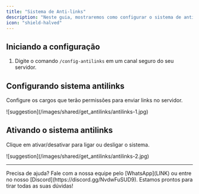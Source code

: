 ```yaml
---
title: "Sistema de Anti-links"
description: "Neste guia, mostraremos como configurar o sistema de anti-links."
icon: "shield-halved"
---
```


## Iniciando a configuração

1. Digite o comando `/config-antilinks` em um canal seguro do seu servidor.

## Configurando sistema antilinks

Configure os cargos que terão permissões para enviar links no servidor.

<Frame>
  ![suggestion](/images/shared/get_antilinks/antilinks-1.jpg)
</Frame>

## Ativando o sistema antilinks

Clique em ativar/desativar para ligar ou desligar o sistema.

<Frame>
  ![suggestion](/images/shared/get_antilinks/antilinks-2.jpg)
</Frame>


---

<Tip>
  Precisa de ajuda? Fale com a nossa equipe pelo [WhatsApp](LINK) ou entre no nosso [Discord](https://discord.gg/NvdwFuSUD9).  
  Estamos prontos para tirar todas as suas dúvidas!
</Tip>
